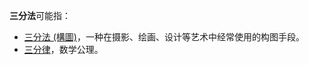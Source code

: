 '''三分法'''可能指：
* [[三分法_(構圖)|三分法 (構圖)]]，一种在摄影、绘画、设计等艺术中经常使用的构图手段。
* [[三分律|三分律]]，数学公理。

{{Disambiguation|cat=三字消歧義}}